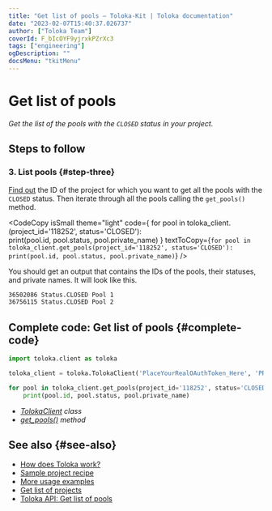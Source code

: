 ```yaml
---
title: "Get list of pools — Toloka-Kit | Toloka documentation"
date: "2023-02-07T15:40:37.026737"
author: ["Toloka Team"]
coverId: F_bIcOYF9yjrxkPZrXc3
tags: ["engineering"]
ogDescription: ""
docsMenu: "tkitMenu"
---
```



# Get list of pools

_Get the list of the pools with the `CLOSED` status in your project._

## Steps to follow

<Import/>

<Instantiate/>

### 3. List pools {#step-three}

[Find out](/docs/toloka-kit/recipes/get-projects) the ID of the project for which you want to get all the pools with the `CLOSED` status. Then iterate through all the pools calling the `get_pools()` method.

<CodeCopy
  isSmall
  theme="light"
  code={
    <HighlightChildren language="python">
      for pool in toloka_client.<Term term="get_pools"><GetPools/></Term>(project_id='118252', status='CLOSED'):
      <br/>    print(pool.id, pool.status, pool.private_name)
    </HighlightChildren>
  }
  textToCopy={`for pool in toloka_client.get_pools(project_id='118252', status='CLOSED'):
    print(pool.id, pool.status, pool.private_name)`}
/>

You should get an output that contains the IDs of the pools, their statuses, and private names. It will look like this.

```bash
36502086 Status.CLOSED Pool 1
36756115 Status.CLOSED Pool 2
```

## Complete code: Get list of pools {#complete-code}

```python
import toloka.client as toloka

toloka_client = toloka.TolokaClient('PlaceYourRealOAuthToken_Here', 'PRODUCTION')

for pool in toloka_client.get_pools(project_id='118252', status='CLOSED'):
    print(pool.id, pool.status, pool.private_name)
```

<Note mode="tip" title="List of classes and methods used in this recipe">

- _[TolokaClient](/docs/toloka-kit/reference/toloka.client.TolokaClient) class_
- _[get_pools()](/docs/toloka-kit/reference/toloka.client.TolokaClient.get_pools) method_

</Note>

## See also {#see-also}

- [How does Toloka work?](/docs/guide/overview)
- [Sample project recipe](/docs/toloka-kit/recipes/learn-basics)
- [More usage examples](/docs/toloka-kit/recipes/use-cases)
- [Get list of projects](/docs/toloka-kit/recipes/get-projects)
- [Toloka API: Get list of pools](https://toloka.ai/docs/api/api-reference/#get-/pools)

